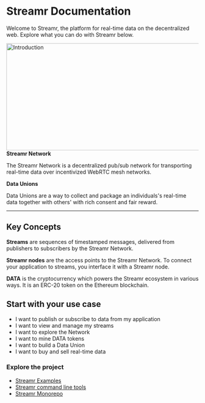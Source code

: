 


# Streamr Documentation
Welcome to Streamr, the platform for real-time data on the decentralized web. Explore what you can do with Streamr below.

<div className={styles.streamrBanner}>
    <img
        alt="Introduction"
        className={styles.heroImage}
        height="280"
        src={IntroductionHero}
        srcSet={`${IntroductionHero2x} 2x`}
        width="736"
    />
</div>

<div className={styles.panels}>
    <Link to={docsLinks.streamrNetwork} className={styles.panelTile}>
        <strong>Streamr Network</strong>
        <p className={styles.jumplistText}>
            The Streamr Network is a decentralized pub/sub network for transporting real-time data over incentivized WebRTC mesh networks.
        </p>
    </Link>
    <Link to={docsLinks.dataUnions} className={styles.panelTile}>
        <strong>Data Unions</strong>
        <p className={styles.jumplistText}>
            Data Unions are a way to collect and package an individuals's real-time data together with others' with rich consent and fair reward.
        </p>
    </Link>
</div>

<hr />

## Key Concepts
<Link to={docsLinks.streams} className={styles.keyComponents}>
    <p><strong>Streams</strong> are sequences of timestamped messages, delivered from publishers to subscribers by the Streamr Network.</p>
</Link>
<Link to={docsLinks.introToStreamrNetwork} className={styles.keyComponents}>
    <p><strong>Streamr nodes</strong> are the access points to the Streamr Network. To connect your application to streams, you interface it with a Streamr node.</p>
</Link>
<Link to={docsLinks.dataToken} className={styles.keyComponents}>
    <p><strong>DATA</strong> is the cryptocurrency which powers the Streamr ecosystem in various ways. It is an ERC-20 token on the Ethereum blockchain.</p>
</Link>

## Start with your use case
- <Link to={docsLinks.publishAndSubscribe}>I want to publish or subscribe to data from my application</Link>
- <Link to={docsLinks.managingYourStreams}>I want to view and manage my streams</Link>
- <Link to={docsLinks.networkExplorer}>I want to explore the Network</Link>
- <Link to={docsLinks.mining}>I want to mine DATA tokens</Link>
- <Link to={docsLinks.dataUnions}>I want to build a Data Union</Link>
- <Link to={docsLinks.marketplace}>I want to buy and sell real-time data</Link>

### Explore the project
- <a href="https://github.com/streamr-dev/examples" target="_blank" rel="noopener noreferrer">Streamr Examples</a>
- <a href="https://github.com/streamr-dev/network-monorepo/tree/main/packages/cli-tools" target="_blank" rel="noopener noreferrer">Streamr command line tools</a>
- <a href="https://github.com/streamr-dev/network-monorepo" target="_blank" rel="noopener noreferrer">Streamr Monorepo</a>